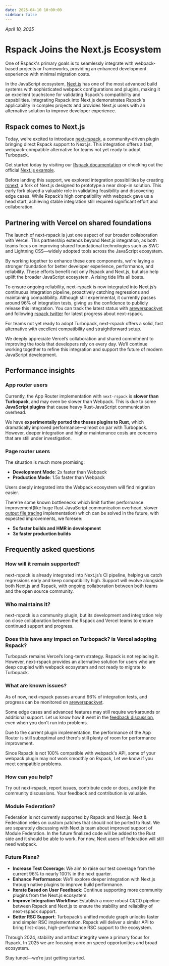 ```yaml
---
date: 2025-04-10 10:00:00
sidebar: false
---
```


_April 10, 2025_

# Rspack Joins the Next.js Ecosystem

One of Rspack's primary goals is to seamlessly integrate with webpack-based projects or frameworks, providing an enhanced development experience with minimal migration costs.

In the JavaScript ecosystem, [Next.js](https://nextjs.org/) has one of the most advanced build systems with sophisticated webpack configurations and plugins, making it an excellent touchstone for validating Rspack's compatibility and capabilities. Integrating Rspack into Next.js demonstrates Rspack's applicability in complex projects and provides Next.js users with an alternative solution to improve developer experience.

## Rspack comes to Next.js

Today, we’re excited to introduce [next-rspack](https://www.npmjs.com/package/next-rspack), a community-driven plugin bringing direct Rspack support to Next.js. This integration offers a fast, webpack-compatible alternative for teams not yet ready to adopt Turbopack.

Get started today by visiting our [Rspack documentation](/guide/tech/next) or checking out the official [Next.js example](https://github.com/vercel/next.js/tree/canary/examples/with-rspack).

Before landing this support, we explored integration possibilities by creating [rsnext](https://github.com/ScriptedAlchemy/rsnext/tree/rspack), a fork of Next.js designed to prototype a near drop-in solution. This early fork played a valuable role in validating feasibility and discovering edge cases. While Rspack’s high compatibility with webpack gave us a head start, achieving stable integration still required significant effort and collaboration.

## Partnering with Vercel on shared foundations

The launch of next-rspack is just one aspect of our broader collaboration with Vercel. This partnership extends beyond Next.js integration, as both teams focus on improving shared foundational technologies such as SWC and Lightning CSS—widely adopted tools across the JavaScript ecosystem.

By working together to enhance these core components, we're laying a stronger foundation for better developer experience, performance, and reliability. These efforts benefit not only Rspack and Next.js, but also help uplift the broader JavaScript ecosystem. A rising tide lifts all boats.

To ensure ongoing reliability, next-rspack is now integrated into Next.js’s continuous integration pipeline, proactively catching regressions and maintaining compatibility. Although still experimental, it currently passes around 96% of integration tests, giving us the confidence to publicly release this integration. You can track the latest status with [arewerspackyet](https://www.arewerspackyet.com/) and following [rspack twitter](https://x.com/rspack_dev) for latest progress about next-rspack.

For teams not yet ready to adopt Turbopack, next-rspack offers a solid, fast alternative with excellent compatibility and straightforward setup.

We deeply appreciate Vercel’s collaboration and shared commitment to improving the tools that developers rely on every day. We’ll continue working together to refine this integration and support the future of modern JavaScript development.

## Performance insights

### App router users

Currently, the App Router implementation with `next-rspack` is **slower than Turbopack**, and may even be slower than Webpack. This is due to some **JavaScript plugins** that cause heavy Rust-JavaScript communication overhead.

We have **experimentally ported the theses plugins to Rust**, which dramatically improved performance—almost on par with Turbopack. However, deeper integration and higher maintenance costs are concerns that are still under investigation.

### Page router users

The situation is much more promising:

- **Development Mode**: 2x faster than Webpack
- **Production Mode**: 1.5x faster than Webpack

Users deeply integrated into the Webpack ecosystem will find migration easier.

There're some known bottlenecks which limit further performance improvement(like huge Rust-JavaScript communication overhead, slower [output file tracing](https://nextjs.org/docs/pages/api-reference/config/next-config-js/output#how-it-works) implementation) which can be solved in the future, with expected improvements, we foresee:

- **5x faster builds and HMR in development**
- **3x faster production builds**

## Frequently asked questions

### How will it remain supported?

next-rspack is already integrated into Next.js’s CI pipeline, helping us catch regressions early and keep compatibility high. Support will evolve alongside both Next.js and Rspack, with ongoing collaboration between both teams and the open source community.

### Who maintains it?

next-rspack is a community plugin, but its development and integration rely on close collaboration between the Rspack and Vercel teams to ensure continued support and progress.

### Does this have any impact on Turbopack? is Vercel adopting Rspack?

Turbopack remains Vercel’s long-term strategy. Rspack is not replacing it. However, next-rspack provides an alternative solution for users who are deep coupled with webpack ecosystem and not ready to migrate to Turbopack.

### What are known issues?

As of now, next-rspack passes around 96% of integration tests, and progress can be monitored on [arewerspackyet](https://www.arewerspackyet.com/).

Some edge cases and advanced features may still require workarounds or additional support. Let us know how it went in the [feedback discussion](https://github.com/vercel/next.js/discussions/77800), even when you don't run into problems.

Due to the current plugin implementation, the performance of the App Router is still suboptimal and there's still plenty of room for performance improvement.

Since Rspack is not 100% compatible with webpack's API, some of your webpack plugin may not work smoothly on Rspack, Let we know if you meet compatible problems.

### How can you help?

Try out next-rspack, report issues, contribute code or docs, and join the community discussions. Your feedback and contribution is valuable.

### Module Federation?

Federation is not currently supported by Rspack and Next.js. Next & Federation relies on custom patches that should not be ported to Rust.
We are separately discussing with Next.js team about improved support of Module Federation. In the future finalized code will be added to the Rust side and it should be able to work. For now, Next users of federation will still need webpack.

### Future Plans?

- **Increase Test Coverage**: We aim to raise our test coverage from the current 96% to nearly 100% in the next quarter.
- **Enhance Performance**: We'll explore deeper integration with Next.js through native plugins to improve build performance.
- **Iterate Based on User Feedback**: Continue supporting more community plugins from the Next.js ecosystem.
- **Improve Integration Workflow**: Establish a more robust CI/CD pipeline between Rspack and Next.js to ensure the stability and reliability of next-rspack support.
- **Better RSC Support**: Turbopack’s unified module graph unlocks faster and simpler RSC implementation. Rspack will deliver a similar API to bring first-class, high-performance RSC support to the ecosystem.

Through 2024, stability and artifact integrity were a primary focus for Rspack. In 2025 we are focusing more on speed opportunities and broad ecosystem.

Stay tuned—we’re just getting started.
